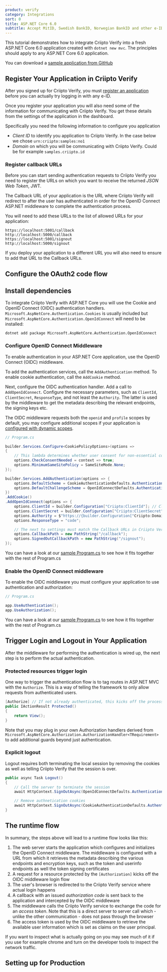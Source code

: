 ```yaml
---
product: verify
category: Integrations
sort: 0
title: ASP.NET Core 6.0
subtitle: Accept MitID, Swedish BankID, Norwegian BankID and other e-ID logins with ASP.NET Core 6.0 and Criipto Verify
---
```


This tutorial demonstrates how to integrate Criipto Verify into a fresh ASP.NET Core 6.0 application created with `dotnet new mvc`.
The principles should apply to any ASP.NET Core 6.0 application.

You can download a [sample application from GitHub](https://github.com/criipto/samples/tree/master/Verify/dotnet-core-v6.x)

## Register Your Application in Criipto Verify

After you signed up for Criipto Verify, you must [register an application](https://dashboard.criipto.com/applications/add) before you can actually try logging in with any e-ID.

Once you register your application you will also need some of the information for communicating with Criipto Verify. You get these details from the settings of the application in the dashboard.

Specifically you need the following information to configure you application

- _Client ID_ to identify you application to Criipto Verify. In the case below we chose `urn:criipto:samples:no1`
- _Domain_ on which you will be communicating with Criipto Verify. Could be for example `samples.criipto.id`

### Register callback URLs

Before you can start sending authentication requests to Criipto Verify you need to register the URLs on which you want to receive the returned *JSON Web Token*, JWT.

The Callback URL of your application is the URL where Criipto Verify will redirect to after the user has authenticated in order for the OpenID Connect ASP.NET middleware to complete the authentication process.

You will need to add these URLs to the list of allowed URLs for your application:

```shell
https://localhost:5001/callback
http://localhost:5000/callback
https://localhost:5001/signout
http://localhost:5000/signout
``` 

If you deploy your application to a different URL you will also need to ensure to add that URL to the Callback URLs. 

## Configure the OAuth2 code flow


<CodeFlowSnippet />

## Install dependencies

To integrate Criipto Verify with ASP.NET Core you will use the Cookie and OpenID Connect (OIDC) authentication handlers. `Microsoft.AspNetCore.Authentication.Cookies` is usually included but `Microsoft.AspNetCore.Authentication.OpenIdConnect` will need to be installed:

```shell
dotnet add package Microsoft.AspNetCore.Authentication.OpenIdConnect
```

### Configure OpenID Connect Middleware

To enable authentication in your ASP.NET Core application, use the OpenID Connect (OIDC) middleware.

To add the authentication services, call the `AddAuthentication` method. To enable cookie authentication, call the `AddCookie` method.

Next, configure the OIDC authentication handler. Add a call to `AddOpenIdConnect`. Configure the necessary parameters, such as `ClientId`, `ClientSecret`, `ResponseType`, and not least the `Authority`. The latter is used by the middleware to get the metadata describing the relevant endpoints, the signing keys etc.

The OIDC middleware requests both the `openid` and `profile` scopes by default, you may configure additional scopes if your application is [configured with dynamic scopes](https://docs.criipto.com/verify/getting-started/oidc-intro/#the-scope-parameter).

```csharp
// Program.cs

builder.Services.Configure<CookiePolicyOptions>(options =>
{
    // This lambda determines whether user consent for non-essential cookies is needed for a given request.
    options.CheckConsentNeeded = context => true;
    options.MinimumSameSitePolicy = SameSiteMode.None;
});

builder.Services.AddAuthentication(options => {
    options.DefaultScheme = CookieAuthenticationDefaults.AuthenticationScheme;
    options.DefaultChallengeScheme = OpenIdConnectDefaults.AuthenticationScheme;
})
.AddCookie()
.AddOpenIdConnect(options => {
    options.ClientId = builder.Configuration["Criipto:ClientId"]; // ClientID from application registration
    options.ClientSecret = builder.Configuration["Criipto:ClientSecret"]; // Client from application registration
    options.Authority = $"https://{builder.Configuration["Criipto:Domain"]}/"; // Domain from application registration
    options.ResponseType = "code";

    // The next to settings must match the Callback URLs in Criipto Verify
    options.CallbackPath = new PathString("/callback"); 
    options.SignedOutCallbackPath = new PathString("/signout");
});
```

You can have a look at our [sample Program.cs](https://github.com/criipto/samples/blob/master/Verify/dotnet-core-v6.x/Program.cs) to see how it fits together with the rest of Program.cs

### Enable the OpenID Connect middleware

To enable the OIDC middleware you must configure your application to use authentication and authorization:

```csharp
// Program.cs

app.UseAuthentication();
app.UseAuthorization();

```

You can have a look at our [sample Program.cs](https://github.com/criipto/samples/blob/master/Verify/dotnet-core-v6.x/Program.cs) to see how it fits together with the rest of Program.cs

## Trigger Login and Logout in Your Application

After the middleware for performing the authentication is wired up, the next step is to perform the actual authentication.

### Protected resources trigger login

One way to trigger the authentication flow is to tag routes in ASP.NET MVC with the `Authorize`. This is a way of telling the framework to only allow requests from authenticated users.

```csharp
[Authorize] // If not already authenticated, this kicks off the process
public IActionResult Protected()
{
    return View();
}
```

Note that you may plug in your own Authorization handlers derived from `Microsoft.AspNetCore.Authorization.AuthorizationHandler<TRequirement>` to add additional guards beyond just authentication.

### Explicit logout

Logout requires both terminating the local session by removing the cookies as well as telling Criipto Verify that the session is over.

```csharp
public async Task Logout()
{
    // Call the server to terminate the session
    await HttpContext.SignOutAsync(OpenIdConnectDefaults.AuthenticationScheme);

    // Remove authnetication cookies
    await HttpContext.SignOutAsync(CookieAuthenticationDefaults.AuthenticationScheme);
}
``` 

## The runtime flow

In summary, the steps above will lead to a runtime flow looks like this:

1. The web server starts the application which configures and initializes the OpenID Connect middleware. The middleware is configured with a URL from which it retrieves the metadata describing the various endpoints and encryption keys, such as the token and userinfo endpoints as well the token signing certificates
2. A request for a resource protected by the `[Authorization]` kicks off the OIDC middleware login flow
3. The user's browser is redirected to the Criipto Verify service where actual login happens
4. A callback with an issued _authorization code_ is sent back to the application and intercepted by the OIDC middleware
5. The middleware calls the Criipto Verify service to exchange the code for an _access token_. Note that this is a direct server to server call which - unlike the other communication - does not pass through the browser
6. The access token is used by the OIDC middleware to retrieve the available user information which is set as claims on the user principal.

If you want to inspect what is actually going on you may see much of it if you use for example chrome and turn on the developer tools to inspect the network traffic.

## Setting up for Production


<ProductionSnippet />